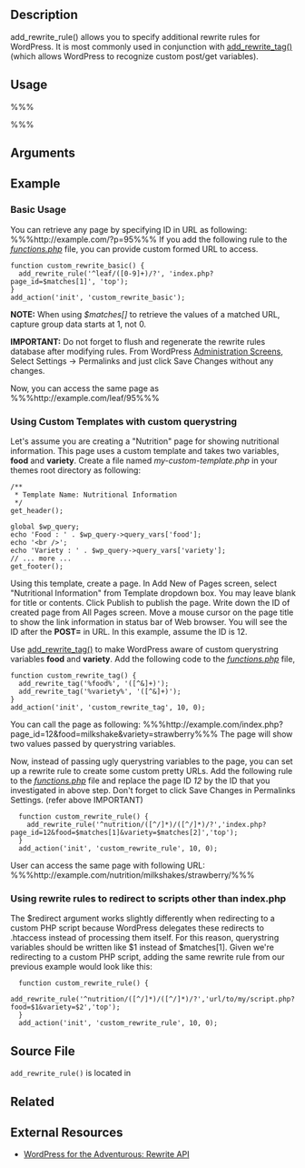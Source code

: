 {{Languages|
{{en|Rewrite_API/add_rewrite_rule}}
{{ja|Rewrite_API/add_rewrite_rule}}
}}

== Description ==

add_rewrite_rule() allows you to specify additional rewrite rules for WordPress. It is most commonly used in conjunction with [[Rewrite_API/add_rewrite_tag|add_rewrite_tag()]] (which allows WordPress to recognize custom post/get variables).

== Usage ==
%%%<?php add_rewrite_rule($regex, $redirect, $after); ?>%%%

== Arguments ==

{{Parameter|$regex|string|A regular expression to match against a requested URL. This can optionally use one or more capture groups.|required}}

{{Parameter|$redirect|string|The URL you would like to actually fetch (when the $regex is matched). You can use the $matches[] array to insert capture group matches here.|required}}

{{Parameter|$after|string|This can either be ''''top'''' or ''''bottom''''. 'top' will take precedence over WordPress's existing rules, where 'bottom' will check all other rules match first.|optional|"bottom"}}

== Example ==

=== Basic Usage ===

You can retrieve any page by specifying ID in URL as following:
%%%http://example.com/?p=95%%%
If you add the following rule to the ''[[Functions File Explained|functions.php]]'' file, you can provide custom formed URL to access.
<pre>
function custom_rewrite_basic() {
  add_rewrite_rule('^leaf/([0-9]+)/?', 'index.php?page_id=$matches[1]', 'top');
}
add_action('init', 'custom_rewrite_basic');
</pre>
'''NOTE:''' When using <em>$matches[]</em> to retrieve the values of a matched URL, capture group data starts at 1, not 0.

'''IMPORTANT:''' Do not forget to flush and regenerate the rewrite rules database after modifying rules. From WordPress [[Administration_Screens|Administration Screens]], Select Settings -> Permalinks and just click Save Changes without any changes.

Now, you can access the same page as 
%%%http://example.com/leaf/95%%%

=== Using Custom Templates with custom querystring ===

Let's assume you are creating a "Nutrition" page for showing nutritional information. This page uses a custom template and takes two variables, '''food''' and '''variety'''. 
Create a file named ''my-custom-template.php'' in your themes root directory as following:

<pre>
/**
 * Template Name: Nutritional Information
 */
get_header(); 

global $wp_query;
echo 'Food : ' . $wp_query->query_vars['food'];
echo '<br />';
echo 'Variety : ' . $wp_query->query_vars['variety'];
// ... more ...
get_footer(); 
</pre>

Using this template, create a page. In Add New of Pages screen, select "Nutritional Information" from Template dropdown box. You may leave blank for title or contents. Click Publish to publish the page.
Write down the ID of created page from All Pages screen. Move a mouse cursor on the page title to show the link information in status bar of Web browser. You will see the ID after the '''POST=''' in URL. In this example, assume the ID is 12.

Use [[Rewrite_API/add_rewrite_tag|add_rewrite_tag()]] to make WordPress aware of custom querystring variables '''food''' and '''variety'''. Add the following code to the ''[[Functions File Explained|functions.php]]'' file,

<pre>
function custom_rewrite_tag() {
  add_rewrite_tag('%food%', '([^&]+)');
  add_rewrite_tag('%variety%', '([^&]+)');
}
add_action('init', 'custom_rewrite_tag', 10, 0);</pre>

You can call the page as following:
%%%http://example.com/index.php?page_id=12&food=milkshake&variety=strawberry%%%
The page will show two values passed by querystring variables.

Now, instead of passing ugly querystring variables to the page, you can set up a rewrite rule to create some custom pretty URLs. Add the following rule to the ''[[Functions File Explained|functions.php]]'' file and replace the page ID <em>12</em> by the ID that you investigated in above step. Don't forget to click Save Changes in Permalinks Settings. (refer above IMPORTANT)

<pre>
  function custom_rewrite_rule() {
    add_rewrite_rule('^nutrition/([^/]*)/([^/]*)/?','index.php?page_id=12&food=$matches[1]&variety=$matches[2]','top');
  }
  add_action('init', 'custom_rewrite_rule', 10, 0);
</pre>

User can access the same page with following URL:
%%%http://example.com/nutrition/milkshakes/strawberry/%%%

=== Using rewrite rules to redirect to scripts other than index.php ===

The $redirect argument works slightly differently when redirecting to a custom PHP script because WordPress delegates these redirects to .htaccess instead of processing them itself. For this reason, querystring variables should be written like $1 instead of $matches[1]. Given we're redirecting to a custom PHP script, adding the same rewrite rule from our previous example would look like this:

<pre>
  function custom_rewrite_rule() {
    add_rewrite_rule('^nutrition/([^/]*)/([^/]*)/?','url/to/my/script.php?food=$1&variety=$2','top');
  }
  add_action('init', 'custom_rewrite_rule', 10, 0);
</pre>

== Source File ==

<tt>add_rewrite_rule()</tt> is located in {{Trac|wp-includes/rewrite.php}}

== Related ==

{{Rewrite API}}

== External Resources ==

* [https://carlalexander.ca/wordpress-adventurous-rewrite-api/ WordPress for the Adventurous: Rewrite API]